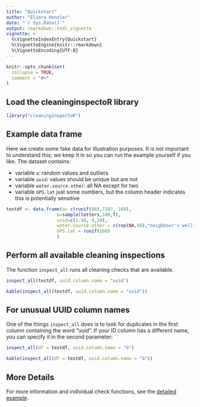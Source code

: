 ```yaml
---
title: "Quickstart"
author: "Eliora Henzler"
date: "`r Sys.Date()`"
output: rmarkdown::html_vignette
vignette: >
  %\VignetteIndexEntry{Quickstart}
  %\VignetteEngine{knitr::rmarkdown}
  %\VignetteEncoding{UTF-8}
---
```


```r
knitr::opts_chunk$set(
  collapse = TRUE,
  comment = "#>"
)
```

## Load the cleaninginspectoR library

```r
library("cleaninginspectoR")
```

## Example data frame

Here we create some fake data for illustration purposes.
It is not important to understand this; we keep it in so you can run the example yourself if you like.
The dataset contains:

- variable `a`: random values and outliers
- variable `uuid`: values should be unique but are not
- variable `water.source.other`: all NA except for two
- variable `GPS.lat` just some numbers, but the column header indicates this is potentially sensitive


```r
testdf <- data.frame(a= c(runif(98),7287,-100),
                   b=sample(letters,100,T),
                   uuid=c(1:98, 4,20),
                   water.source.other = c(rep(NA,98),"neighbour's well","neighbour's well"),
                   GPS.lat = runif(100)
                   )
```


## Perform all available cleaning inspections

The function `inspect_all` runs all cleaning checks that are available.

```r
inspect_all(testdf, uuid.column.name = "uuid")
```
```r
kable(inspect_all(testdf, uuid.column.name = "uuid"))
```

## For unusual UUID column names

One of the things `inspect_all` does is to look for duplicates in the first column containing the word "uuid". If your ID column has a different name, you can specify it in the second parameter:

```r
inspect_all(df = testdf, uuid.column.name = "b")
```

```r
kable(inspect_all(df = testdf, uuid.column.name = "b"))
```


## More Details

For more information and individual check functions, see the [detailed example](detailed_example.html).
